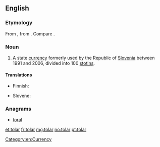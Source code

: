 ==English==

===Etymology===
From {{etyl|sl|en}} {{term|tolar|lang=sl}}, from {{etyl|de|en}} {{term|Thaler||valley|lang=de}}. Compare {{term|dollar|lang=en}}.

===Noun===
{{en-noun|pl2=tolarjev}}

# A state [[currency]] formerly used by the Republic of [[Slovenia]] between 1991 and 2006, divided into 100 [[stotin]]s.

====Translations====
{{trans-top|currency of the Republic of Slovenia}}
* Finnish: {{t-|fi|tolar}}
{{trans-mid}}
* Slovene: {{t|sl|tolar}}
{{trans-bottom}}

===Anagrams===
* [[toral#English|toral]]

[[Category:en:Currency]]

[[et:tolar]]
[[fr:tolar]]
[[mg:tolar]]
[[no:tolar]]
[[pt:tolar]]